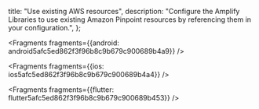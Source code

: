   title: "Use existing AWS resources",
  description: "Configure the Amplify Libraries to use existing Amazon Pinpoint resources by referencing them in your configuration.",
};






<Fragments fragments={{android: android5afc5ed862f3f96b8c9b679c900689b4a9}} />



<Fragments fragments={{ios: ios5afc5ed862f3f96b8c9b679c900689b4a4}} />



<Fragments fragments={{flutter: flutter5afc5ed862f3f96b8c9b679c900689b453}} />
